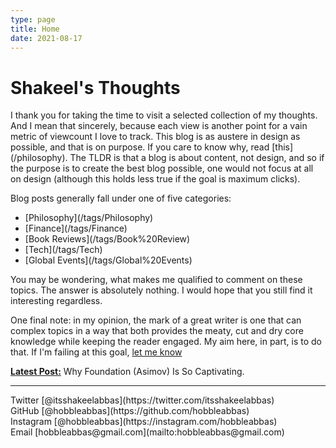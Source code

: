 ```yaml
---
type: page
title: Home
date: 2021-08-17
---
```


# Shakeel's Thoughts

<p>I thank you for taking the time to visit a selected collection of my thoughts. And I mean that sincerely, because each view is another point for a vain metric of viewcount I love to track. This blog is as austere in design as possible, and that is on purpose. If you care to know why, read [this](/philosophy). The TLDR is that a blog is about content, not design, and so if the purpose is to create the best blog possible, one would not focus at all on design (although this holds less true if the goal is maximum clicks).</p>
<p>Blog posts generally fall under one of five categories:</p>
<ul>
  <li>[Philosophy](/tags/Philosophy)</li>
  <li>[Finance](/tags/Finance)</li>
  <li>[Book Reviews](/tags/Book%20Review)</li>
  <li>[Tech](/tags/Tech)</li>
  <li>[Global Events](/tags/Global%20Events)</li>
</ul>
<p>You may be wondering, what makes me qualified to comment on these topics. The answer is absolutely nothing. I would hope that you still find it interesting regardless.</p>
<p>One final note: in my opinion, the mark of a great writer is one that can complex topics in a way that both provides the meaty, cut and dry core knowledge while keeping the reader engaged. My aim here, in part, is to do that. If I'm failing at this goal, <a href = "mailto:shakeel@atlasfinance.org">let me know</a></p>

[**Latest Post:**](/posts/foundation) Why Foundation (Asimov) Is So Captivating.

---

<div>
  Twitter [@itsshakeelabbas](https://twitter.com/itsshakeelabbas)
  <br />
  GitHub [@hobbleabbas](https://github.com/hobbleabbas)
  <br />
  Instagram [@hobbleabbas](https://instagram.com/hobbleabbas)
  <br />
  Email [hobbleabbas@gmail.com](mailto:hobbleabbas@gmail.com)
</div>
